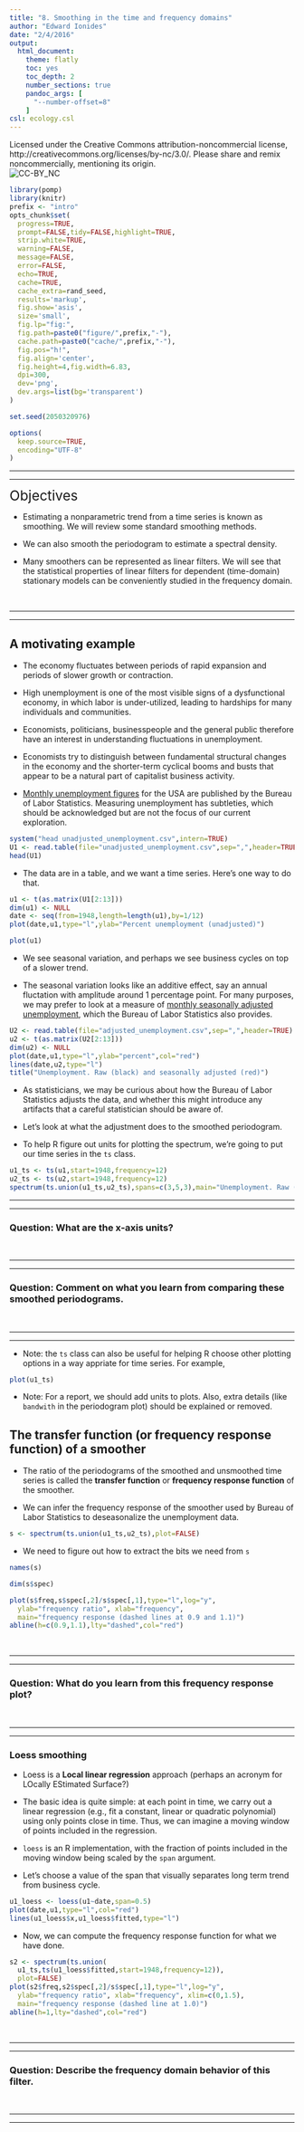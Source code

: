```yaml
---
title: "8. Smoothing in the time and frequency domains"
author: "Edward Ionides"
date: "2/4/2016"
output:
  html_document:
    theme: flatly
    toc: yes
    toc_depth: 2
    number_sections: true
    pandoc_args: [
      "--number-offset=8"
    ]
csl: ecology.csl
---
```



\newcommand\prob{\mathbb{P}}
\newcommand\E{\mathbb{E}}
\newcommand\var{\mathrm{Var}}
\newcommand\cov{\mathrm{Cov}}
\newcommand\loglik{\ell}
\newcommand\R{\mathbb{R}}
\newcommand\data[1]{#1^*}
\newcommand\params{\, ; \,}
\newcommand\transpose{\scriptsize{T}}
\newcommand\eqspace{\quad\quad\quad}
\newcommand\lik{\mathscr{L}}
\newcommand\loglik{\ell}
\newcommand\profileloglik[1]{\ell^\mathrm{profile}_#1}
\newcommand\ar{\phi}
\newcommand\ma{\psi}
\newcommand\AR{\Phi}
\newcommand\MA{\Psi}
\newcommand\ev{u}

Licensed under the Creative Commons attribution-noncommercial license, http://creativecommons.org/licenses/by-nc/3.0/.
Please share and remix noncommercially, mentioning its origin.  
![CC-BY_NC](cc-by-nc.png)

```r
library(pomp)
library(knitr)
prefix <- "intro"
opts_chunk$set(
  progress=TRUE,
  prompt=FALSE,tidy=FALSE,highlight=TRUE,
  strip.white=TRUE,
  warning=FALSE,
  message=FALSE,
  error=FALSE,
  echo=TRUE,
  cache=TRUE,
  cache_extra=rand_seed,
  results='markup',
  fig.show='asis',
  size='small',
  fig.lp="fig:",
  fig.path=paste0("figure/",prefix,"-"),
  cache.path=paste0("cache/",prefix,"-"),
  fig.pos="h!",
  fig.align='center',
  fig.height=4,fig.width=6.83,
  dpi=300,
  dev='png',
  dev.args=list(bg='transparent')
)

set.seed(2050320976)
```
```r
options(
  keep.source=TRUE,
  encoding="UTF-8"
)
```

-------------------

------------------

<big><big><big>Objectives</big></big></big>

* Estimating a nonparametric trend from a time series is known as smoothing. We will review some standard smoothing methods.

* We can also smooth the periodogram to estimate a spectral density.

* Many smoothers can be represented as linear filters. We will see that the statistical properties of linear filters for dependent (time-domain) stationary models can be conveniently studied in the frequency domain. 

<br>

----------------------

---------------

## A motivating example

* The economy fluctuates between periods of rapid expansion and periods of slower growth or contraction. 

* High unemployment is one of the most visible signs of a dysfunctional economy, in which labor is under-utilized, leading to hardships for many individuals and communities.

* Economists, politicians, businesspeople and the general public therefore have an interest in understanding fluctuations in unemployment.

* Economists try to distinguish between fundamental structural changes in the economy and the shorter-term cyclical booms and busts that appear to be a natural part of capitalist business activity.

* [Monthly unemployment figures](http://data.bls.gov/timeseries/LNU04000000) for the USA are published by the Bureau of Labor Statistics. Measuring unemployment has subtleties, which should be acknowledged but are not the focus of our current exploration.

```r
system("head unadjusted_unemployment.csv",intern=TRUE)
U1 <- read.table(file="unadjusted_unemployment.csv",sep=",",header=TRUE)
head(U1)
```

* The data are in a table, and we want a time series. Here's one way to do that.

```r
u1 <- t(as.matrix(U1[2:13]))
dim(u1) <- NULL
date <- seq(from=1948,length=length(u1),by=1/12)
plot(date,u1,type="l",ylab="Percent unemployment (unadjusted)")
```
 
```r
plot(u1)
```

* We see seasonal variation, and perhaps we see business cycles on top of a slower trend.

* The seasonal variation looks like an additive effect, say an annual fluctation with amplitude around 1 percentage point. For many purposes, we may prefer to look at a measure of [monthly seasonally adjusted unemployment](http://data.bls.gov/timeseries/LNS14000000), which the Bureau of Labor Statistics also provides. 

```r
U2 <- read.table(file="adjusted_unemployment.csv",sep=",",header=TRUE)
u2 <- t(as.matrix(U2[2:13]))
dim(u2) <- NULL
plot(date,u1,type="l",ylab="percent",col="red")
lines(date,u2,type="l")
title("Unemployment. Raw (black) and seasonally adjusted (red)")
```
 
* As statisticians, we may be curious about how the Bureau of Labor Statistics adjusts the data, and whether this might introduce any artifacts that a careful statistician should be aware of.

* Let's look at what the adjustment does to the smoothed periodogram.

* To help R figure out units for plotting the spectrum, we're going to put our time series in the `ts` class. 


```r
u1_ts <- ts(u1,start=1948,frequency=12)
u2_ts <- ts(u2,start=1948,frequency=12)
spectrum(ts.union(u1_ts,u2_ts),spans=c(3,5,3),main="Unemployment. Raw (black) and seasonally adjusted (red)")
```

----------

---------

### Question: What are the x-axis units?

<br>

------

------

### Question: Comment on what you learn from comparing these smoothed periodograms.

<br>

-----

-----


* Note: the `ts` class can also be useful for helping R choose other plotting options in a way appriate for time series. For example, 
```r
plot(u1_ts)
```

* Note: For a report, we should add units to plots. Also, extra details (like `bandwith` in the periodogram plot) should be explained or removed.

## The transfer function (or frequency response function) of a smoother

* The ratio of the periodograms of the smoothed and unsmoothed time series is called the **transfer function** or **frequency response function** of the smoother.

* We can infer the frequency response of the smoother used by Bureau of Labor Statistics to deseasonalize the unemployment data.

```r
s <- spectrum(ts.union(u1_ts,u2_ts),plot=FALSE)
```

* We need to figure out how to extract the bits we need from `s`

```r
names(s)
```

```r
dim(s$spec)
```

```r
plot(s$freq,s$spec[,2]/s$spec[,1],type="l",log="y",
  ylab="frequency ratio", xlab="frequency",  
  main="frequency response (dashed lines at 0.9 and 1.1)")
abline(h=c(0.9,1.1),lty="dashed",col="red")
```

<br>

------

------

### Question: What do you learn from this frequency response plot?


<br>

--------

-------

### Loess smoothing

* Loess is a **Local linear regression** approach (perhaps an acronym for LOcally EStimated Surface?)

* The basic idea is quite simple: at each point in time, we carry out a linear regression (e.g., fit a constant, linear or quadratic polynomial) using only points close in time. Thus, we can imagine a moving window of points included in the regression.


* `loess` is an R implementation, with the fraction of points included in the moving window being scaled by the `span` argument. 

* Let's choose a value of the span that visually separates long term trend from business cycle.

```r
u1_loess <- loess(u1~date,span=0.5)
plot(date,u1,type="l",col="red")
lines(u1_loess$x,u1_loess$fitted,type="l")
```

* Now, we can compute the frequency response function for what we have done.

```r
s2 <- spectrum(ts.union(
  u1_ts,ts(u1_loess$fitted,start=1948,frequency=12)),
  plot=FALSE)
plot(s2$freq,s2$spec[,2]/s$spec[,1],type="l",log="y",
  ylab="frequency ratio", xlab="frequency", xlim=c(0,1.5),
  main="frequency response (dashed line at 1.0)")
abline(h=1,lty="dashed",col="red")
```

<br>

------

-------

### Question: Describe the frequency domain behavior of this filter.

<br>

--------

-------